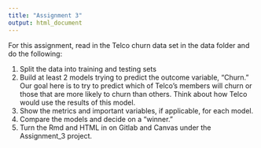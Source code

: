 ```yaml
---
title: "Assignment 3"
output: html_document
---
```


For this assignment, read in the Telco churn data set in the data folder and do the following:

1. Split the data into training and testing sets
2. Build at least 2 models trying to predict the outcome variable, "Churn." Our goal here is to try to predict which of Telco's members will churn or those that are more likely to churn than others. Think about how Telco would use the results of this model.
3. Show the metrics and important variables, if applicable, for each model.
4. Compare the models and decide on a "winner."
5. Turn the Rmd and HTML in on Gitlab and Canvas under the Assignment_3 project.
